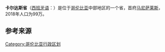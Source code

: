 {{Infobox settlement
| name = 卡尔达斯省
| native_name = Departamento de Caldas
| nickname = 
| settlement_type = [[哥伦比亚行政区划|哥伦比亚省份]]
| motto = '''Primero Caldas'''
| image_skyline = File:Centro Histórico de Manizales, Catedral Basílica Nuestra Señora del Rosario de Manizales I.JPG
| imagesize = 
| image_caption = 卡尔达斯省省会[[马尼萨莱斯|马尼萨莱斯]]
| image_flag = File:Flag of Caldas.svg
| flag_size = 100x80px
| image_seal = File:Coat of Arms of the Department of Caldas.svg
| seal_size = 100x80px
| image_shield = 
| image_map = File:Caldas in Colombia (mainland).svg
| map_caption = 卡尔达斯省在哥伦比亚的位置
| image_map1 = File:Caldas Topographic 2.png
| map_caption1 = 卡尔达斯省地形图
| subdivision_type = 国家
| subdivision_name = {{COL}}
| subdivision_type1 = 大区
| subdivision_name1 = {{link-en|哥伦比亚安第斯大区|Andean natural region}}
| seat_type = 省会
| seat =[[file:Flag_of_Manizales.svg|border]] [[马尼萨莱斯|马尼萨莱斯]]
| leader_party = 
| leader_title = [[省长|省长]]
| leader_name = Luis Carlos Velásquez Cardona（2020-2023）
| established_title = 设立
| established_date = 1905年4月11日
| established_title2 = 
| established_date2 = 
| elevation_m = 3190
| elevation_max_m = 
| elevation_min_m = 
| area_total_km2 = 7888
| population_as_of = 2018年
| population_total = 993870
| population_density_km2 = auto
| population_demonym = Caldense
| timezone = [[UTC−05:00|UTC−05:00]]
| utc_offset = -5
| timezone_DST = 
| coordinates = {{coord|5|06|00|N|75|33|00|W|region:|display=it}}
| postal_code_type = 
| postal_code = 
| area_code = 
| blank_name = [[ISO_3166|ISO 3166代码]]
| blank_info = CO-CAL
| website = {{url|www.gobernaciondecaldas.gov.co}}
}}

'''卡尔达斯省'''（[[西班牙语|西班牙语]]：{{lang|es|Caldas}}）是位于[[哥伦比亚|哥伦比亚]]中部地区的一个省，首府[[马尼萨莱斯|马尼萨莱斯]]，2018年人口为99万。

== 参考来源 ==
<references/>

{{commonscat}}
{{Departments of Colombia}}
{{normdaten}}
{{DEFAULTSORT:caldas}}
[[Category:哥伦比亚行政区划|Category:哥伦比亚行政区划]]
{{colombia-geo-stub}}